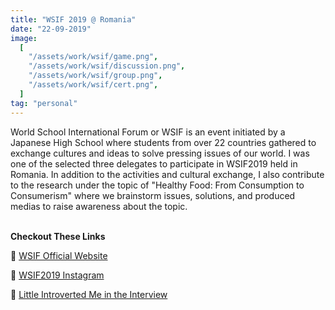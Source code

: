 ```yaml
---
title: "WSIF 2019 @ Romania"
date: "22-09-2019"
image:
  [
    "/assets/work/wsif/game.png",
    "/assets/work/wsif/discussion.png",
    "/assets/work/wsif/group.png",
    "/assets/work/wsif/cert.png",
  ]
tag: "personal"
---
```


World School International Forum or WSIF is an event initiated by a Japanese High School
where students from over 22 countries gathered to exchange cultures and ideas to solve
pressing issues of our world. I was one of the selected three delegates to participate
in WSIF2019 held in Romania. In addition to the activities and cultural exchange,
I also contribute to the research under the topic of "Healthy Food: From Consumption
to Consumerism" where we brainstorm issues, solutions, and produced medias to
raise awareness about the topic.

&nbsp;  
**Checkout These Links**

📍 [WSIF Official Website](https://www.kantokokusai.ac.jp/english/world/)

📍 [WSIF2019 Instagram](https://www.instagram.com/worldschoolforum2019/?hl=en)

📍 [Little Introverted Me in the Interview](https://www.youtube.com/watch?v=vNnorgAbXqw)
